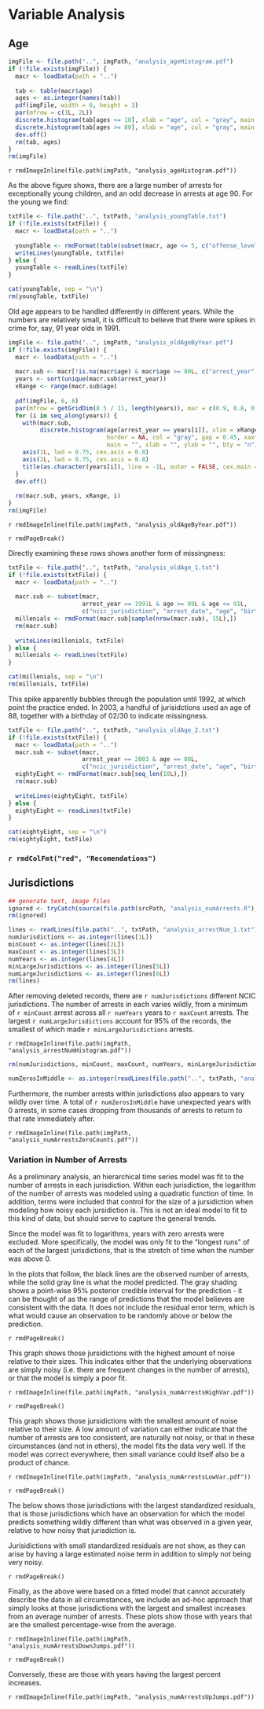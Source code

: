 # Variable Analysis

## Age

```r
imgFile <- file.path("..", imgPath, "analysis_ageHistogram.pdf")
if (!file.exists(imgFile)) {
  macr <- loadData(path = "..")
  
  tab <- table(macr$age)
  ages <- as.integer(names(tab))
  pdf(imgFile, width = 6, height = 3)
  par(mfrow = c(1L, 2L))
  discrete.histogram(tab[ages <= 10], xlab = "age", col = "gray", main = "age <= 10", border = NA)
  discrete.histogram(tab[ages >= 80], xlab = "age", col = "gray", main = "age >= 80", border = NA)
  dev.off()
  rm(tab, ages)
}
rm(imgFile)
```

`r rmdImageInline(file.path(imgPath, "analysis_ageHistogram.pdf"))`

As the above figure shows, there are a large number of arrests for exceptionally young children, and an odd decrease in arrests at age 90. For the young we find:

```r
txtFile <- file.path("..", txtPath, "analysis_youngTable.txt")
if (!file.exists(txtFile)) {
  macr <- loadData(path = "..")
  
  youngTable <- rmdFormat(table(subset(macr, age <= 5, c("offense_level", "age"))))
  writeLines(youngTable, txtFile)
} else {
  youngTable <- readLines(txtFile)
}

cat(youngTable, sep = "\n")
rm(youngTable, txtFile)
```

Old age appears to be handled differently in different years. While the numbers are relatively small, it is difficult to believe that there were spikes in crime for, say, 91 year olds in 1991.

```r
imgFile <- file.path("..", imgPath, "analysis_oldAgeByYear.pdf")
if (!file.exists(imgFile)) {
  macr <- loadData(path = "..")
  
  macr.sub <- macr[!is.na(macr$age) & macr$age >= 80L, c("arrest_year", "age")]
  years <- sort(unique(macr.sub$arrest_year))
  xRange <- range(macr.sub$age)
  
  pdf(imgFile, 6, 6)
  par(mfrow = getGridDim(8.5 / 11, length(years)), mar = c(0.9, 0.8, 0, 0), mgp = c(1, 0, 0), tcl = -0.1)
  for (i in seq_along(years)) {
    with(macr.sub,
         discrete.histogram(age[arrest_year == years[i]], xlim = xRange,
                            border = NA, col = "gray", gap = 0.45, xaxt = "n", yaxt = "n",
                            main = "", xlab = "", ylab = "", bty = "n"))
    axis(1L, lwd = 0.75, cex.axis = 0.8)
    axis(2L, lwd = 0.75, cex.axis = 0.8)
    title(as.character(years[i]), line = -1L, outer = FALSE, cex.main = 0.95)
  }
  dev.off()
  
  rm(macr.sub, years, xRange, i)
}
rm(imgFile)
```

`r rmdImageInline(file.path(imgPath, "analysis_oldAgeByYear.pdf"))`

`r rmdPageBreak()`

Directly examining these rows shows another form of missingness:

```r
txtFile <- file.path("..", txtPath, "analysis_oldAge_1.txt")
if (!file.exists(txtFile)) {
  macr <- loadData(path = "..")
  
  macr.sub <- subset(macr,
                     arrest_year == 1991L & age >= 89L & age <= 91L,
                     c("ncic_jurisdiction", "arrest_date", "age", "birth_month", "birth_day", "birth_date"))
  millenials <- rmdFormat(macr.sub[sample(nrow(macr.sub), 15L),])
  rm(macr.sub)
  
  writeLines(millenials, txtFile)
} else {
  millenials <- readLines(txtFile)
}

cat(millenials, sep = "\n")
rm(millenials, txtFile)
```

This spike apparently bubbles through the population until 1992, at which point the practice ended. In 2003, a handful of jurisidctions used an age of 88, together with a birthday of 02/30 to indicate missingness.

```r
txtFile <- file.path("..", txtPath, "analysis_oldAge_2.txt")
if (!file.exists(txtFile)) {
  macr <- loadData(path = "..")
  macr.sub <- subset(macr,
                     arrest_year == 2003 & age == 88L,
                     c("ncic_jurisdiction", "arrest_date", "age", "birth_month", "birth_day", "birth_date"))
  eightyEight <- rmdFormat(macr.sub[seq_len(10L),])
  rm(macr.sub)
  
  writeLines(eightyEight, txtFile)
} else {
  eightyEight <- readLines(txtFile)
}

cat(eightyEight, sep = "\n")
rm(eightyEight, txtFile)
```

### `r rmdColFmt("red", "Recomendations")`

## Jurisdictions

```r
## generate text, image files
ignored <- tryCatch(source(file.path(srcPath, "analysis_numArrests.R"), local = new.env(parent = .GlobalEnv)), error = function(e) e)
rm(ignored)
```

```r
lines <- readLines(file.path("..", txtPath, "analysis_arrestNum_1.txt"))
numJurisdictions <- as.integer(lines[1L])
minCount <- as.integer(lines[2L])
maxCount <- as.integer(lines[3L])
numYears <- as.integer(lines[4L])
minLargeJurisdictions <- as.integer(lines[5L])
numLargeJurisdictions <- as.integer(lines[6L])
rm(lines)
```

After removing deleted records, there are `r numJurisdictions` different NCIC jurisdictions. The number of arrests in each varies wildly, from a minimum of `r minCount` arrest across all `r numYears` years to `r maxCount` arrests. The largest `r numLargeJurisdictions` account for 95% of the records, the smallest of which made `r minLargeJurisdictions` arrests.

`r rmdImageInline(file.path(imgPath, "analysis_arrestNumHistogram.pdf"))`

```r
rm(numJurisdictions, minCount, maxCount, numYears, minLargeJurisdictions, numLargeJurisdictions)

numZerosInMiddle <- as.integer(readLines(file.path("..", txtPath, "analysis_arrestNum_2.txt")))
```

Furthermore, the number arrests within jurisdictions also appears to vary wildly over time. A total of `r numZerosInMiddle` have unexpected years with 0 arrests, in some cases dropping from thousands of arrests to return to that rate immediately after.

`r rmdImageInline(file.path(imgPath, "analysis_numArrestsZeroCounts.pdf"))`

### Variation in Number of Arrests

As a preliminary analysis, an hierarchical time series model was fit to the number of arrests in each jurisdiction. Within each jurisdiction, the logarithm of the number of arrests was modeled using a quadratic function of time. In addition, terms were included that control for the size of a jursidiction when modeling how noisy each jursidiction is. This is not an ideal model to fit to this kind of data, but should serve to capture the general trends.

Since the model was fit to logarithms, years with zero arrests were excluded. More specifically, the model was only fit to the "longest runs" of each of the largest jurisdictions, that is the stretch of time when the number was above 0.

In the plots that follow, the black lines are the observed number of arrests, while the solid gray line is what the model predicted. The gray shading shows a point-wise 95% posterior credible interval for the prediction - it can be thought of as the range of predictions that the model believes are consistent with the data. It does not include the residual error term, which is what would cause an observation to be randomly above or below the prediction.

`r rmdPageBreak()`

This graph shows those jursidictions with the highest amount of noise relative to their sizes. This indicates either that the underlying observations are simply noisy (i.e. there are frequent changes in the number of arrests), or that the model is simply a poor fit.

`r rmdImageInline(file.path(imgPath, "analysis_numArrestsHighVar.pdf"))`

`r rmdPageBreak()`

This graph shows those jursidictions with the smallest amount of noise relative to their size. A low amount of variation can either indicate that the number of arrests are too consistent, are naturally not noisy, or that in these circumstances (and not in others), the model fits the data very well. If the model was correct everywhere, then small variance could itself also be a product of chance.

`r rmdImageInline(file.path(imgPath, "analysis_numArrestsLowVar.pdf"))`

`r rmdPageBreak()`

The below shows those jurisdictions with the largest standardized residuals, that is those jurisdictions which have an observation for which the model predicts something wildly different than what was observed in a given year, relative to how noisy that jurisdiction is.

Jurisidictions with small standardized residuals are not show, as they can arise by having a large estimated noise term in addition to simply not being very noisy.

`r rmdPageBreak()`

Finally, as the above were based on a fitted model that cannot accurately describe the data in all circumstances, we include an ad-hoc approach that simply looks at those jurisdictions with the largest and smallest increases from an average number of arrests. These plots show those with years that are the smallest percentage-wise from the average.

`r rmdImageInline(file.path(imgPath, "analysis_numArrestsDownJumps.pdf"))`

`r rmdPageBreak()`

Conversely, these are those with years having the largest percent increases.

`r rmdImageInline(file.path(imgPath, "analysis_numArrestsUpJumps.pdf"))`